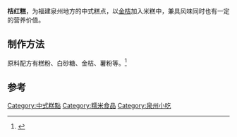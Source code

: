 '''桔红糕'''，为福建泉州地方的中式糕点，以[[金桔|金桔]]加入米糕中，兼具风味同时也有一定的营养价值。

==制作方法==
原料配方有糕粉、白砂糖、金桔、薯粉等。<ref>{{Cite web|url=http://www.qzwb.com/spec/content/2010-01/18/content_3246977.htm|title=百年老铺与桔红糕的故事|accessdate=2016-12-10|author=黄冬虹|date=2010-01-18|publisher=泉州网|archive-url=https://web.archive.org/web/20161220080718/http://www.qzwb.com/spec/content/2010-01/18/content_3246977.htm|archive-date=2016-12-20|dead-url=yes}}</ref>

==参考==
{{reflist}}

[[Category:中式糕點|Category:中式糕點]]
[[Category:糯米食品|Category:糯米食品]]
[[Category:泉州小吃|Category:泉州小吃]]
{{Dessert-stub}}